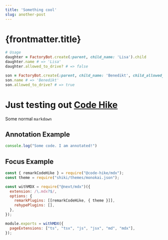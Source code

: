 ```yaml
---
title: 'Something cool'
slug: another-post
---
```


# {frontmatter.title}

```ruby
# Usage
daughter = FactoryBot.create(:parent, child_name: 'Lisa').child
daughter.name # => 'Lisa'
daughter.allowed_to_drive? # => false

son = FactoryBot.create(:parent, child_name: 'Benedikt', child_allowed_to_drive: true).child
son.name # => 'Benedikt'
son.allowed_to_drive? # => true
```

# Just testing out [Code Hike](https://codehike.org/)

Some normal `markdown`

## Annotation Example
```js index.js box=1[25:39]
console.log("Some code. I am annotated!")
```

## Focus Example
```js next.config.js focus=1:2,7
const { remarkCodeHike } = require("@code-hike/mdx");
const theme = require("shiki/themes/monokai.json");

const withMDX = require("@next/mdx")({
  extension: /\.mdx?$/,
  options: {
    remarkPlugins: [[remarkCodeHike, { theme }]],
    rehypePlugins: [],
  },
});

module.exports = withMDX({
  pageExtensions: ["ts", "tsx", "js", "jsx", "md", "mdx"],
});
```